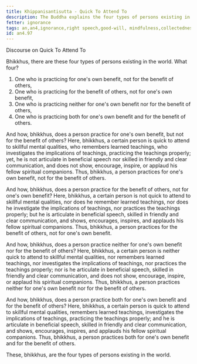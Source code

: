 ```yaml
---
title: Khippanisantisutta - Quick To Attend To
description: The Buddha explains the four types of persons existing in the world.
fetter: ignorance
tags: an,an4,ignorance,right speech,good-will, mindfulness,collectedness
id: an4.97
---
```


Discourse on Quick To Attend To

Bhikkhus, there are these four types of persons existing in the world. What four?

1. One who is practicing for one's own benefit, not for the benefit of others,
2. One who is practicing for the benefit of others, not for one's own benefit,
3. One who is practicing neither for one's own benefit nor for the benefit of others,
4. One who is practicing both for one's own benefit and for the benefit of others.

And how, bhikkhus, does a person practice for one's own benefit, but not for the benefit of others? Here, bhikkhus, a certain person is quick to attend to skillful mental qualities, who remembers learned teachings, who investigates the implications of teachings, practicing the teachings properly; yet, he is not articulate in beneficial speech nor skilled in friendly and clear communication, and does not show, encourage, inspire, or applaud his fellow spiritual companions. Thus, bhikkhus, a person practices for one's own benefit, not for the benefit of others.

And how, bhikkhus, does a person practice for the benefit of others, not for one's own benefit? Here, bhikkhus, a certain person is not quick to attend to skillful mental qualities, nor does he remember learned teachings, nor does he investigate the implications of teachings, nor practices the teachings properly; but he is articulate in beneficial speech, skilled in friendly and clear communication, and shows, encourages, inspires, and applauds his fellow spiritual companions. Thus, bhikkhus, a person practices for the benefit of others, not for one's own benefit.

And how, bhikkhus, does a person practice neither for one's own benefit nor for the benefit of others? Here, bhikkhus, a certain person is neither quick to attend to skillful mental qualities, nor remembers learned teachings, nor investigates the implications of teachings, nor practices the teachings properly; nor is he articulate in beneficial speech, skilled in friendly and clear communication, and does not show, encourage, inspire, or applaud his spiritual companions. Thus, bhikkhus, a person practices neither for one's own benefit nor for the benefit of others.

And how, bhikkhus, does a person practice both for one's own benefit and for the benefit of others? Here, bhikkhus, a certain person is quick to attend to skillful mental qualities, remembers learned teachings, investigates the implications of teachings, practicing the teachings properly; and he is articulate in beneficial speech, skilled in friendly and clear communication, and shows, encourages, inspires, and applauds his fellow spiritual companions. Thus, bhikkhus, a person practices both for one's own benefit and for the benefit of others.

These, bhikkhus, are the four types of persons existing in the world.